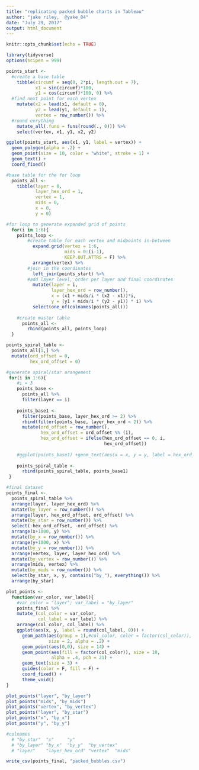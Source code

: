 ```yaml
---
title: "replicating packed bubble charts in Tableau"
author: "jake riley,  @yake_84"
date: "July 29, 2017"
output: html_document
---
```


```r
knitr::opts_chunk$set(echo = TRUE)
```

```r
library(tidyverse)
options(scipen = 999)

points_start <-
  #create a base table
    tibble(circumf = seq(0, 2*pi, length.out = 7),
           x1 = sin(circumf)*100,
           y1 = cos(circumf)*100, 0) %>% 
  #find next point for each vertex   
    mutate(x2 = lead(x1, default = 0),
           y2 = lead(y1, default = 1),
           vertex = row_number()) %>%
  #round evrything  
    mutate_all(.funs = funs(round(., 0))) %>% 
    select(vertex, x1, y1, x2, y2) 
```

```r
ggplot(points_start, aes(x1, y1, label = vertex)) +
  geom_polygon(alpha = .2) +
  geom_point(size = 10, color = "white", stroke = 1) +
  geom_text() +
  coord_fixed()
```


```r
#base table for the for loop
  points_all <-
    tibble(layer = 0, 
           layer_hex_ord = 1, 
           vertex = 1, 
           mids = 0,
           x = 0, 
           y = 0)

#for loop to generate expanded grid of points
  for(i in 1:6){
    points_loop <-
        #create table for each vertex and midpoints in-between
          expand.grid(vertex = 1:6,
                      mids = 0:(i-1),
                      KEEP.OUT.ATTRS = F) %>% 
          arrange(vertex) %>%
        #join in the coordinates
          left_join(points_start) %>%
        #add layer level, order per layer and final coordinates
          mutate(layer = i,
                 layer_hex_ord = row_number(),
                 x = (x1 + mids/i * (x2 - x1))*i,
                 y = (y1 + mids/i * (y2 - y1)) * i) %>% 
          select(one_of(colnames(points_all)))
      
    #create master table
      points_all <-
        rbind(points_all, points_loop)
  }
```

```r
points_spiral_table <-
  points_all[1,] %>% 
  mutate(ord_offset = 0,
         hex_ord_offset = 0)

#generate spiral/star arangement
 for(i in 1:6){
    #i = 3
    points_base <-
      points_all %>% 
      filter(layer == i)
    
    points_base1 <-
      filter(points_base, layer_hex_ord >= 2) %>% 
      rbind(filter(points_base, layer_hex_ord < 2)) %>% 
      mutate(ord_offset = row_number(),
             hex_ord_offset = ord_offset %% (i), 
             hex_ord_offset = ifelse(hex_ord_offset == 0, i,
                                     hex_ord_offset)) 
     
    #ggplot(points_base1) +geom_text(aes(x = x, y = y, label = hex_ord_offset))
    
    points_spiral_table <-
      rbind(points_spiral_table, points_base1)
 }

```

```r
#final dataset
points_final <-
  points_spiral_table %>%
  arrange(layer, layer_hex_ord) %>% 
  mutate(by_layer = row_number()) %>% 
  arrange(layer, hex_ord_offset, ord_offset) %>% 
  mutate(by_star = row_number()) %>% 
  select(-hex_ord_offset, -ord_offset) %>% 
  arrange(x+1000, y) %>% 
  mutate(by_x = row_number()) %>% 
  arrange(y+1000, x) %>% 
  mutate(by_y = row_number()) %>% 
  arrange(vertex, layer, layer_hex_ord) %>% 
  mutate(by_vertex = row_number()) %>% 
  arrange(mids, vertex) %>% 
  mutate(by_mids = row_number()) %>% 
  select(by_star, x, y, contains("by_"), everything()) %>% 
  arrange(by_star)
```

```r
plot_points <-
  function(var_color, var_label){
    #var_color = "layer"; var_label = "by_layer"
    points_final %>% 
    mutate_(col_color = var_color,
            col_label = var_label) %>% 
    arrange(col_color, col_label) %>% 
    ggplot(aes(x, y, label = round(col_label, 0))) +
      geom_path(aes(group = 1),#col_color, color = factor(col_color)), 
                size = 2, alpha = .2) +
      geom_point(aes(0,0), size = 14) +
      geom_point(aes(fill = factor(col_color)), size = 10, 
                 alpha = .4, pch = 21) +
      geom_text(size = 3) +
      guides(color = F, fill = F) +
      coord_fixed() +
      theme_void()
}

plot_points("layer", "by_layer")
plot_points("mids", "by_mids")
plot_points("vertex", "by_vertex")
plot_points("layer", "by_star")
plot_points("x", "by_x")
plot_points("y", "by_y")

#colnames
  # "by_star"  "x"     "y"
  # "by_layer" "by_x"  "by_y"  "by_vertex"     
  # "layer"    "layer_hex_ord" "vertex"  "mids"

write_csv(points_final, "packed_bubbles.csv")
```
